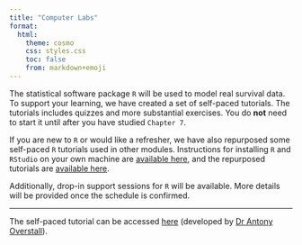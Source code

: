 ```yaml
---
title: "Computer Labs"
format:
  html:
    theme: cosmo
    css: styles.css
    toc: false
    from: markdown+emoji
---
```


The statistical software package `R` will be used to model real survival data. To support your learning, we have created a set of self-paced tutorials. The tutorials includes quizzes and more substantial exercises. You do **not** need to start it until after you have studied `Chapter 7`.

If you are new to `R` or would like a refresher, we have also repurposed some self-paced `R` tutorials used in other modules. Instructions for installing `R` and `RStudio` on your own machine are [available here](/installing_R.html), and the repurposed tutorials are [available here](/basic_R.html).

Additionally, drop-in support sessions for `R` will be available. More details will be provided once the schedule is confirmed.

---

The self-paced tutorial can be accessed [here](https://southamptonmaths.shinyapps.io/MATH3085/){target="_blank"} (developed by [Dr Antony Overstall](https://www.southampton.ac.uk/people/5x7g5g/doctor-antony-overstall){target="_blank"}).

<!--

##### [:beetle: Lab 05 (Week 08): Modelling Beetle Mortality Under Toxic Exposure**]{.secondary}

We analyse how exposure to different doses of an insecticide affects beetle mortality. The study examines eight groups subjected to varying levels of the insecticide to determine its lethal effects.

- :memo: [Instructions](/labs/lab05/lab05.html)
- :speaking_head: <a href="/labs/lab05/lab05_sol.R" download>Solution</a>

-->

